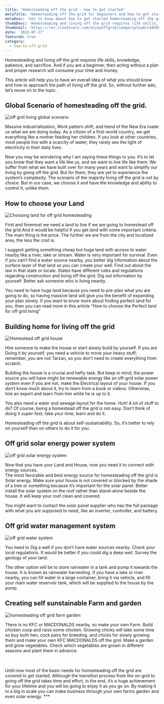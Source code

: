 ```yaml
---
title: 'Homesteading off the grid - how to get started'
metaTitle: 'Homesteading off the grid for beginners and how to get started'
metaDesc: 'Get to know about how to get started homesteading off the grid as a beginner, and things to consider while you are at it. What to plan and how to approach in order to make off grid house and how to choose the renewable energy for your house.'
thumbDesc: 'Homesteading and living off the grid requires life skills, knowledge, patience, and sacrifice.And if you are a beginner then acting without a plan and proper research will consume your time and money. This article will help you to have an overall idea of what you should know and how to approach the path of living off the grid.'
thumbnail: 'https://res.cloudinary.com/enjoyoffgrid/image/upload/v1658614286/Posts/homesteading-off-the-grid-how-to-get-started/homesteading-enjoyoffgrid.com_numclp.jpg'
date: '2022-07-17'
featured: true
category:
  - how-to-off-grid
---
```


Homesteading and living off the grid requires life skills, knowledge, patience, and sacrifice. And if you are a beginner, then acting without a plan and proper research will consume your time and money.

This article will help you to have an overall idea of what you should know and how to approach the path of living off the grid. So, without further ado, let’s move on to the topic.

## Global Scenario of homesteading off the grid.

![off grid living global scenario](https://res.cloudinary.com/enjoyoffgrid/image/upload/v1658614288/Posts/homesteading-off-the-grid-how-to-get-started/off-grid-living-global-scenario_qbez3h.jpg)

Massive industrialization, Work pattern shift, and trend of the New Era made us what we are doing today. As a citizen of a first-world country, we get everything like a mother feeding her children. If you look at other countries, most people live with a scarcity of water; they rarely see the light of electricity in their daily lives.

Now you may be wondering why I am saying these things to you. It’s to let you know that they want a life like us, and we want to live life like them. We suffer from what we have built over for many years and want to simplify our living by going off the grid. But for them, they are yet to experience the system’s complexity. The scenario of the majority living off the grid is not by choice. But in our case, we choose it and have the knowledge and ability to control it, unlike them.

## How to choose your Land

![Choosing land for off grid homesteading](https://res.cloudinary.com/enjoyoffgrid/image/upload/v1658614288/Posts/homesteading-off-the-grid-how-to-get-started/off-grid-living-homesteading-land_deorfi.jpg)

First and foremost we need a land to live if we are going to homestead off the grid.And it would be helpful if you get land with some important criteria. The main thing is the price. The further we are from the city and localized area, the less the cost is.

I suggest getting something cheap but huge land with access to water nearby like a river, lake or stream. Water is very important for survival. Even if you can’t find a water source nearby, you better dig information about the surface layer of that land so you can create your well.
Find out about the law in that state or locale. States have different rules and regulations regarding construction and living off the grid. Dig out information by yourself. Better ask someone who is living nearby.

You need to have huge land because you need to pre-plan what you are going to do, so having massive land will give you the benefit of expanding your plan slowly. if you want to know more about finding perfect land for you, then you can read more in this article <Link href="/find-perfect-land-for-off-grid-living"><a target="_blank">"How to choose the Perfect land for off grid living"</a></Link>

## Building home for living off the grid

![Homestead off grid house](https://res.cloudinary.com/enjoyoffgrid/image/upload/v1658614288/Posts/homesteading-off-the-grid-how-to-get-started/off-grid-house-homesteading_v4ytg5.jpg)

Hire someone to make the house or start slowly build by yourself. If you are Doing it by yourself, you need a vehicle to move your heavy stuff; remember, you are not Tarzan, so you don’t need to create everything from scratch.

Building the <Link href="/the-Ultimate-Plan-for-your-future-off-grid-House"><a target="_blank">house</a></Link> is a crucial and hefty task. But keep in mind, the power source you will have might be renewable energy like an off-grid solar power system even if you are not, make the Electrical layout of your house. If you don’t know much about it, try to learn from a book or videos. Otherwise, hire an expert and learn from him while he is up to it.

You also need a water and sewage layout for the home. Huh! A lot of stuff to do? Of course, being a homestead off the grid is not easy. Don’t think of doing it super-fast; take your time, learn and do it.

Homesteading off the grid is about self-sustainability. So, it’s better to rely on yourself than on others to do it for you.

## Off grid solar energy power system

![off grid solar energy system](https://res.cloudinary.com/enjoyoffgrid/image/upload/v1658614288/Posts/homesteading-off-the-grid-how-to-get-started/homesteading-of-the-grid-solar-energy_cpstyk.jpg)

Now that you have your Land and House, now you need it to connect with energy sources.  
The most favorable and best energy source for homesteading off the grid is <Link href="/Complete-off-grid-solar-system-The-only-Guide-you-will-ever-need"><a target="_blank">Solar energy</a></Link>. Make sure your house is not covered or blocked by the shade of a tree or something because it’s important for the solar panel. Better install the solar system on the roof rather than stand-alone beside the house. It will keep your roof clean and covered.

You might want to contact the solar panel supplier who has the full package with what you are supposed to need, like an inverter, controller, and battery.

## Off grid water management system

![off grid water system](https://res.cloudinary.com/enjoyoffgrid/image/upload/v1658614288/Posts/homesteading-off-the-grid-how-to-get-started/off-grid-living-water-system_gzuysp.jpg)

You need to Dig a well if you don’t have water sources nearby. Check your local regulations. It would be better if you could dig a deep well. Survey the geology of your land.

The other option will be to store rainwater in a tank and pump it towards the house. It is known as rainwater harvesting. If you have a lake or river nearby, you can fill water in a large container, bring it via vehicle, and fill your main water reservoir tank, which will be supplied to the house by the pump.

## Creating self sunstainable Farm and garden

![homesteading off grid farm garden](https://res.cloudinary.com/enjoyoffgrid/image/upload/v1658614288/Posts/homesteading-off-the-grid-how-to-get-started/off-grid-farm-homesteading_gjs2nq.jpg)

There is no KFC or MACDONALDS nearby, so make your own Farm. Build chicken coop and raise some chicken. Growing chicks will take some time so buy both hen, cock pairs for breeding. and chicks for slowly growing them and make your own KFC MACDONALDS off the grid. Make a garden and grow vegetables. Check which vegetables are grown in different seasons and plant them in advance.

<br></br>
Until now most of the basic needs for homesteading off the grid are covered to
get started. Although the transition process from the on-grid to going off the
grid takes time and effort, in the end, it’s a huge achievement for your
lifetime and you will be going to enjoy it as you go on. By making it to a big
in scale you can make business through your own farms garden and even solar
energy. ***
